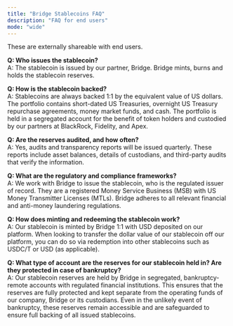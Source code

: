 ```yaml
---
title: "Bridge Stablecoins FAQ"
description: "FAQ for end users"
mode: "wide"
---
```


These are externally shareable with end users.

**Q: Who issues the stablecoin?**\
A: The stablecoin is issued by our partner, Bridge. Bridge mints, burns and holds the stablecoin reserves.

**Q: How is the stablecoin backed?**\
A: Stablecoins are always backed 1:1 by the equivalent value of US dollars. The portfolio contains short-dated US Treasuries, overnight US Treasury repurchase agreements, money market funds, and cash. The portfolio is held in a segregated account for the benefit of token holders and custodied by our partners at BlackRock, Fidelity, and Apex.

**Q: Are the reserves audited, and how often?**\
A: Yes, audits and transparency reports will be issued quarterly. These reports include asset balances, details of custodians, and third-party audits that verify the information.

**Q: What are the regulatory and compliance frameworks?**\
A: We work with Bridge to issue the stablecoin, who is the regulated issuer of record. They are a registered Money Service Business (MSB) with US Money Transmitter Licenses (MTLs). Bridge adheres to all relevant financial and anti-money laundering regulations.

**Q: How does minting and redeeming the stablecoin work?**\
A: Our stablecoin is minted by Bridge 1:1 with USD deposited on our platform. When looking to transfer the dollar value of our stablecoin off our platform, you can do so via redemption into other stablecoins such as USDC/T or USD (as applicable).

**Q: What type of account are the reserves for our stablecoin held in? Are they protected in case of bankruptcy?**\
A: Our stablecoin reserves are held by Bridge in segregated, bankruptcy-remote accounts with regulated financial institutions. This ensures that the reserves are fully protected and kept separate from the operating funds of our company, Bridge or its custodians. Even in the unlikely event of bankruptcy, these reserves remain accessible and are safeguarded to ensure full backing of all issued stablecoins.